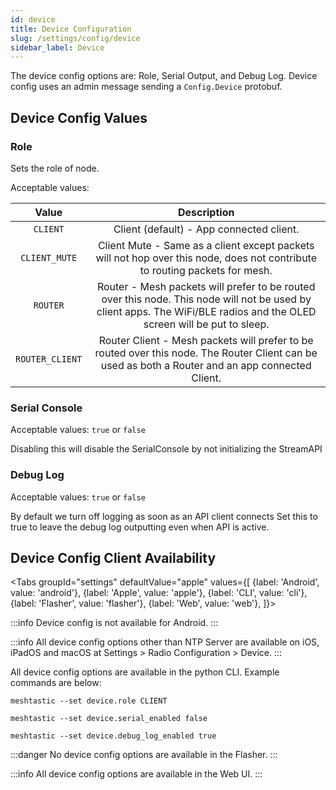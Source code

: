 ```yaml
---
id: device
title: Device Configuration
slug: /settings/config/device
sidebar_label: Device
---
```



The device config options are: Role, Serial Output, and Debug Log.  Device config uses an admin message sending a `Config.Device` protobuf.

## Device Config Values

### Role
Sets the role of node. 

Acceptable values:

|   Value   |                                                                  Description                                                                                                              |
| :-------: | :---------------------------------------------------------------------------------------: |
|  `CLIENT`   | Client (default) - App connected client. |
| `CLIENT_MUTE` | Client Mute - Same as a client except packets will not hop over this node, does not contribute to routing packets for mesh. |
| `ROUTER` | Router -  Mesh packets will prefer to be routed over this node. This node will not be used by client apps. The WiFi/BLE radios and the OLED screen will be put to sleep. |
| `ROUTER_CLIENT` | Router Client - Mesh packets will prefer to be routed over this node. The Router Client can be used as both a Router and an app connected Client. |


### Serial Console 
Acceptable values: `true` or `false`

Disabling this will disable the SerialConsole by not initializing the StreamAPI

### Debug Log
Acceptable values: `true` or `false`

By default we turn off logging as soon as an API client connects Set this to true to leave the debug log outputting even when API is active.

## Device Config Client Availability

<Tabs
groupId="settings"
defaultValue="apple"
values={[
{label: 'Android', value: 'android'},
{label: 'Apple', value: 'apple'},
{label: 'CLI', value: 'cli'},
{label: 'Flasher', value: 'flasher'},
{label: 'Web', value: 'web'},
]}>
<TabItem value="android">

:::info
Device config is not available for Android.
:::

</TabItem>
<TabItem value="apple">

:::info
All device config options other than NTP Server are available on iOS, iPadOS and macOS at Settings > Radio Configuration > Device.
:::

</TabItem>
<TabItem value="cli">

All device config options are available in the python CLI. Example commands are below:

```shell title="Set the role to client"
meshtastic --set device.role CLIENT
```

```shell title="Disable serial console"
meshtastic --set device.serial_enabled false
```

```shell title="Enable debug logging"
meshtastic --set device.debug_log_enabled true
```

</TabItem>
<TabItem value="flasher">

:::danger
No device config options are available in the Flasher.
:::

  </TabItem>
  <TabItem value="web">

:::info
All device config options are available in the Web UI.
:::
    
  </TabItem>
</Tabs>
